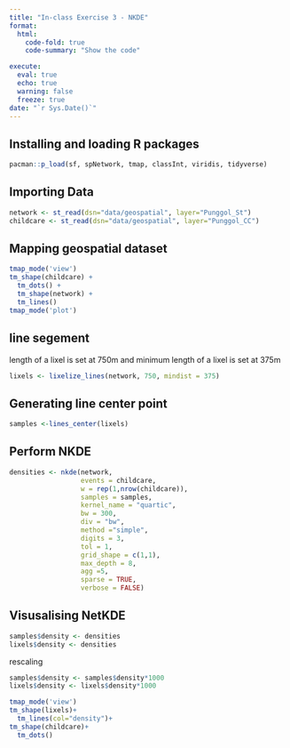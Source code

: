 ```yaml
---
title: "In-class Exercise 3 - NKDE"
format:
  html:
    code-fold: true
    code-summary: "Show the code"

execute: 
  eval: true
  echo: true
  warning: false
  freeze: true
date: "`r Sys.Date()`"
---
```


## Installing and loading R packages

```r
pacman::p_load(sf, spNetwork, tmap, classInt, viridis, tidyverse)
```

## Importing Data

```r
network <- st_read(dsn="data/geospatial", layer="Punggol_St")
childcare <- st_read(dsn="data/geospatial", layer="Punggol_CC")
```

## Mapping geospatial dataset

```r
tmap_mode('view')
tm_shape(childcare) + 
  tm_dots() + 
  tm_shape(network) + 
  tm_lines()
tmap_mode('plot')
```

## line segement

length of a lixel is set at 750m and minimum length of a lixel is set at 375m

```r
lixels <- lixelize_lines(network, 750, mindist = 375)
```

## Generating line center point

```r
samples <-lines_center(lixels)
```

## Perform NKDE

```r
densities <- nkde(network, 
                  events = childcare,
                  w = rep(1,nrow(childcare)), 
                  samples = samples,
                  kernel_name = "quartic",
                  bw = 300,
                  div = "bw",
                  method ="simple",
                  digits = 3,
                  tol = 1,
                  grid_shape = c(1,1),
                  max_depth = 8,
                  agg =5,
                  sparse = TRUE,
                  verbose = FALSE)
```

## Visusalising NetKDE

```r
samples$density <- densities
lixels$density <- densities
```

rescaling

```r
samples$density <- samples$density*1000
lixels$density <- lixels$density*1000
```

```r
tmap_mode('view')
tm_shape(lixels)+
  tm_lines(col="density")+
tm_shape(childcare)+
  tm_dots()
```
